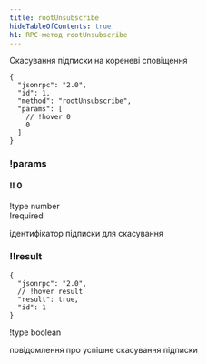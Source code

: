 ```yaml
---
title: rootUnsubscribe
hideTableOfContents: true
h1: RPC-метод rootUnsubscribe
---
```


Скасування підписки на кореневі сповіщення

<APIMethod>

```jsonc !!request
{
  "jsonrpc": "2.0",
  "id": 1,
  "method": "rootUnsubscribe",
  "params": [
    // !hover 0
    0
  ]
}
```

### !params

#### !! 0

!type number  
!required

ідентифікатор підписки для скасування

### !!result

```jsonc !response
{
  "jsonrpc": "2.0",
  // !hover result
  "result": true,
  "id": 1
}
```

!type boolean

повідомлення про успішне скасування підписки

</APIMethod>
